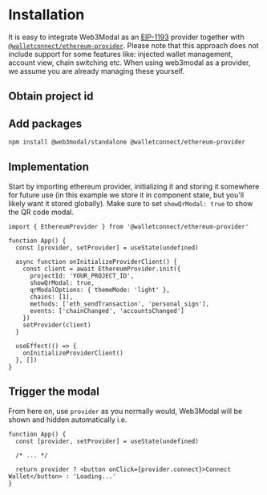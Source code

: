 
# Installation

It is easy to integrate Web3Modal as an [EIP-1193](https://eips.ethereum.org/EIPS/eip-1193) provider together with [`@walletconnect/ethereum-provider`](../../../providers/ethereum). Please note that this approach does not include support for some features like: injected wallet management, account view, chain switching etc. When using web3modal as a provider, we assume you are already managing these yourself.

## Obtain project id

<ObtainProjectIdPartial />

## Add packages

```bash npm2yarn
npm install @web3modal/standalone @walletconnect/ethereum-provider
```

## Implementation

Start by importing ethereum provider, initializing it and storing it somewhere for future use (in this example we store it in component state, but you'll likely want it stored globally). Make sure to set `showQrModal: true` to show the QR code modal.

```tsx
import { EthereumProvider } from '@walletconnect/ethereum-provider'

function App() {
  const [provider, setProvider] = useState(undefined)

  async function onInitializeProviderClient() {
    const client = await EthereumProvider.init({
      projectId: 'YOUR_PROJECT_ID',
      showQrModal: true,
      qrModalOptions: { themeMode: 'light' },
      chains: [1],
      methods: ['eth_sendTransaction', 'personal_sign'],
      events: ['chainChanged', 'accountsChanged']
    })
    setProvider(client)
  }

  useEffect(() => {
    onInitializeProviderClient()
  }, [])
}
```

## Trigger the modal

From here on, use `provider` as you normally would, Web3Modal will be shown and hidden automatically i.e.

```tsx
function App() {
  const [provider, setProvider] = useState(undefined)

  /* ... */

  return provider ? <button onClick={provider.connect}>Connect Wallet</button> : 'Loading...'
}
```
